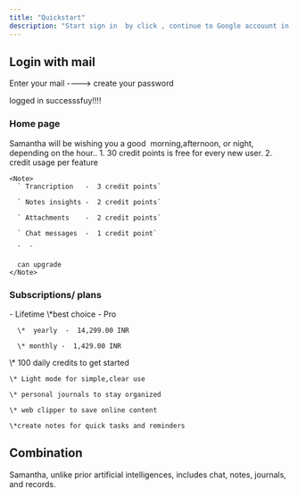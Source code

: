 ```yaml
---
title: "Quickstart"
description: "Start sign in  by click , continue to Google accouunt in under 5 minutes."
---
```


## Login with mail

Enter your mail ----\> create your password

logged in successsfuy\!\!\!\!

### Home page

<AccordionGroup>
  <Accordion title="Greetings" icon="moon">
    Samantha will be wishing you a good  morning,afternoon, or night, depending on the hour.. 
  </Accordion>
  <Accordion title="Credits" description="Users get some credit points based on their usage of features." icon="stars">
    1. 30 credit points is free for every new user.
    2. credit usage per feature

    <Note>
      ` Trancription   -  3 credit points`

      ` Notes insights -  2 credit points`

      ` Attachments    -  2 credit points`

      ` Chat messages  -  1 credit point`

      `  `

      can upgrade
    </Note>
  </Accordion>
</AccordionGroup>

### Subscriptions/ plans

<AccordionGroup>
  <Accordion title="plans tailored for you" icon="money-bill">
    - Lifetime \*best choice
    - Pro

      \*  yearly  -  14,299.00 INR

      \* monthly -  1,429.00 INR
  </Accordion>
  <Accordion title="free" icon="rocket">
    \* 100 daily credits to get started

    \* Light mode for simple,clear use

    \* personal journals to stay organized

    \* web clipper to save online content

    \*create notes for quick tasks and reminders
  </Accordion>
</AccordionGroup>

## Combination

Samantha, unlike prior artificial intelligences, includes chat, notes, journals, and records.